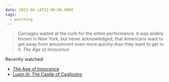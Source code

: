 ```yaml
---
date: 2023-06-14T22:00:00.000Z
tags:
  - watching
---
```

> Carriages waited at the curb for the entire performance. It was widely known in New York, but never acknowledged, that Americans want to get away from amusement even more quickly than they want to get to it.
> <cite><i>The Age of Innocence</i></cite>

Recently watched:

* [The Age of Innocence](https://letterboxd.com/film/the-age-of-innocence/)
* [Lupin III: The Castle of Cagliostro](https://letterboxd.com/film/lupin-the-third-the-castle-of-cagliostro/)